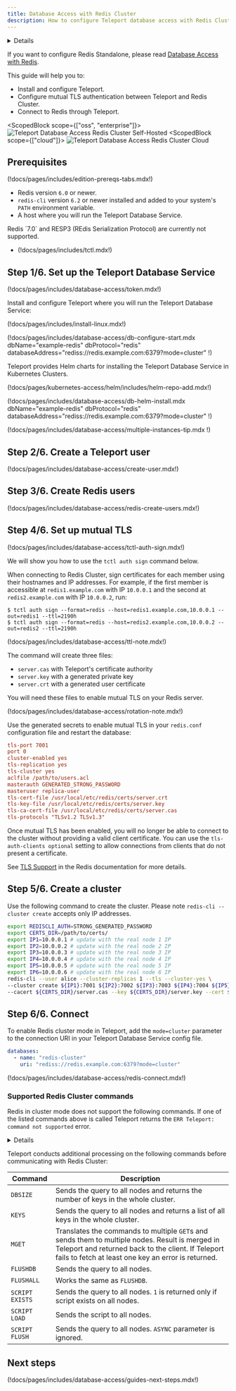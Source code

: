 ```yaml
---
title: Database Access with Redis Cluster
description: How to configure Teleport database access with Redis Cluster.
---
```


<Details
  title="Version warning"
  opened={true}
  scope={["oss", "enterprise"]}
  scopeOnly={true}
  min="9.0"
>
  Database access for Redis is available starting from Teleport `9.0`.
</Details>

If you want to configure Redis Standalone, please read [Database Access with Redis](redis.mdx).

This guide will help you to:

- Install and configure Teleport.
- Configure mutual TLS authentication between Teleport and Redis Cluster.
- Connect to Redis through Teleport.

<ScopedBlock scope={["oss", "enterprise"]}>
![Teleport Database Access Redis Cluster Self-Hosted](../../../img/database-access/guides/rediscluster_selfhosted.png)
</ScopedBlock>
<ScopedBlock scope={["cloud"]}>
![Teleport Database Access Redis Cluster Cloud](../../../img/database-access/guides/rediscluster_cloud.png)
</ScopedBlock>

## Prerequisites

(!docs/pages/includes/edition-prereqs-tabs.mdx!)

- Redis version `6.0` or newer.
- `redis-cli` version `6.2` or newer installed and added to your system's `PATH` environment variable.
- A host where you will run the Teleport Database Service.

<Admonition type="note" title="Note">
  Redis `7.0` and RESP3 (REdis Serialization Protocol) are currently not supported.
</Admonition>

- (!docs/pages/includes/tctl.mdx!)

## Step 1/6. Set up the Teleport Database Service

(!docs/pages/includes/database-access/token.mdx!)

Install and configure Teleport where you will run the Teleport Database Service:

<Tabs>
<TabItem label="Linux Server">

(!docs/pages/includes/install-linux.mdx!)

(!docs/pages/includes/database-access/db-configure-start.mdx dbName="example-redis" dbProtocol="redis" databaseAddress="rediss://redis.example.com:6379?mode=cluster" !)

</TabItem>
<TabItem label="Kubernetes Cluster">
  Teleport provides Helm charts for installing the Teleport Database Service in Kubernetes Clusters.

  (!docs/pages/kubernetes-access/helm/includes/helm-repo-add.mdx!)

  (!docs/pages/includes/database-access/db-helm-install.mdx dbName="example-redis" dbProtocol="redis" databaseAddress="rediss://redis.example.com:6379?mode=cluster" !)
</TabItem>
</Tabs>

(!docs/pages/includes/database-access/multiple-instances-tip.mdx !)

## Step 2/6. Create a Teleport user

(!docs/pages/includes/database-access/create-user.mdx!)

## Step 3/6. Create Redis users

(!docs/pages/includes/database-access/redis-create-users.mdx!)

## Step 4/6. Set up mutual TLS

(!docs/pages/includes/database-access/tctl-auth-sign.mdx!)

We will show you how to use the `tctl auth sign` command below.

When connecting to Redis Cluster, sign certificates for each member
using their hostnames and IP addresses.
For example, if the first member is accessible at `redis1.example.com` with IP `10.0.0.1` and
the second at `redis2.example.com` with IP `10.0.0.2`, run:
```code
$ tctl auth sign --format=redis --host=redis1.example.com,10.0.0.1 --out=redis1 --ttl=2190h
$ tctl auth sign --format=redis --host=redis2.example.com,10.0.0.2 --out=redis2 --ttl=2190h
```

(!docs/pages/includes/database-access/ttl-note.mdx!)

The command will create three files:
- `server.cas` with Teleport's certificate authority
- `server.key` with a generated private key
- `server.crt` with a generated user certificate

You will need these files to enable mutual TLS on your Redis server.

(!docs/pages/includes/database-access/rotation-note.mdx!)

Use the generated secrets to enable mutual TLS in your `redis.conf` configuration
file and restart the database:

```ini
tls-port 7001
port 0
cluster-enabled yes
tls-replication yes
tls-cluster yes
aclfile /path/to/users.acl
masterauth GENERATED_STRONG_PASSWORD
masteruser replica-user
tls-cert-file /usr/local/etc/redis/certs/server.crt
tls-key-file /usr/local/etc/redis/certs/server.key
tls-ca-cert-file /usr/local/etc/redis/certs/server.cas
tls-protocols "TLSv1.2 TLSv1.3"
```

Once mutual TLS has been enabled, you will no longer be able to connect to
the cluster without providing a valid client certificate. You can use the
`tls-auth-clients optional` setting to allow connections
from clients that do not present a certificate.

See [TLS Support](https://redis.io/topics/encryption)
in the Redis documentation for more details.

## Step 5/6. Create a cluster

Use the following command to create the cluster. Please note `redis-cli --cluster create` accepts only IP addresses.
```sh
export REDISCLI_AUTH=STRONG_GENERATED_PASSWORD
export CERTS_DIR=/path/to/certs/
export IP1=10.0.0.1 # update with the real node 1 IP
export IP2=10.0.0.2 # update with the real node 2 IP
export IP3=10.0.0.3 # update with the real node 3 IP
export IP4=10.0.0.4 # update with the real node 4 IP
export IP5=10.0.0.5 # update with the real node 5 IP
export IP6=10.0.0.6 # update with the real node 6 IP
redis-cli --user alice --cluster-replicas 1 --tls --cluster-yes \
--cluster create ${IP1}:7001 ${IP2}:7002 ${IP3}:7003 ${IP4}:7004 ${IP5}:7005 ${IP6}:7006 \
--cacert ${CERTS_DIR}/server.cas --key ${CERTS_DIR}/server.key --cert ${CERTS_DIR}/server.crt
```

## Step 6/6. Connect

To enable Redis cluster mode in Teleport, add the `mode=cluster` parameter to the connection URI in
your Teleport Database Service config file.
```yaml
databases:
  - name: "redis-cluster"
    uri: "rediss://redis.example.com:6379?mode=cluster"
```

(!docs/pages/includes/database-access/redis-connect.mdx!)

### Supported Redis Cluster commands

Redis in cluster mode does not support the following commands. If one of the listed commands above is called Teleport
returns the <nobr>`ERR Teleport: command not supported`</nobr> error.

<Details title="Unsupported commands">
- `ACL`
- `ASKING`
- `CLIENT`
- `CLUSTER`
- `CONFIG`
- `DEBUG`
- `EXEC`
- `HELLO`
- `INFO`
- `LATENCY`
- `MEMORY`
- `MIGRATE`
- `MODULE`
- `MONITOR`
- `MULTI`
- `PFDEBUG`
- `PFSELFTEST`
- `PSUBSCRIBE`
- `PSYNC`
- `PUNSUBSCRIBE`
- `PUNSUBSCRIBE`
- `READONLY`
- `READWRITE`
- `REPLCONF`
- `REPLICAOF`
- `ROLE`
- `SCAN`
- `SCRIPT DEBUG`
- `SCRIPT KILL`
- `SHUTDOWN`
- `SLAVEOF`
- `SLOWLOG`
- `SSUBSCRIBE`
- `SUNSUBSCRIBE`
- `SYNC`
- `TIME`
- `WAIT`
- `WATCH`
</Details>

Teleport conducts additional processing on the following commands before 
communicating with Redis Cluster:

| Command                      | Description                                                                                                                                                                                                  |
|------------------------------|--------------------------------------------------------------------------------------------------------------------------------------------------------------------------------------------------------------|
| `DBSIZE`                     | Sends the query to all nodes and returns the number of keys in the whole cluster.                                                                                                                            |
| `KEYS`                       | Sends the query to all nodes and returns a list of all keys in the whole cluster.                                                                                                                            |
| `MGET`                       | Translates the commands to multiple `GET`s and sends them to multiple nodes. Result is merged in Teleport and returned back to the client. If Teleport fails to fetch at least one key an error is returned. |
| `FLUSHDB`                    | Sends the query to all nodes.                                                                                                                                                                                |
| `FLUSHALL`                   | Works the same as `FLUSHDB`.                                                                                                                                                                                 |
| <nobr>`SCRIPT EXISTS`</nobr> | Sends the query to all nodes. `1` is returned only if script exists on all nodes.                                                                                                                            |
| <nobr>`SCRIPT LOAD`</nobr>   | Sends the script to all nodes.                                                                                                                                                                               |
| <nobr>`SCRIPT FLUSH`</nobr>  | Sends the query to all nodes. `ASYNC` parameter is ignored.                                                                                                                                                  |

## Next steps

(!docs/pages/includes/database-access/guides-next-steps.mdx!)
